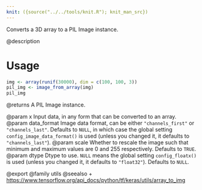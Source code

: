 ```yaml
---
knit: ({source("../../tools/knit.R"); knit_man_src})
---
```

Converts a 3D array to a PIL Image instance.

@description

# Usage
```r
img <- array(runif(30000), dim = c(100, 100, 3))
pil_img <- image_from_array(img)
pil_img
```

@returns
    A PIL Image instance.

@param x Input data, in any form that can be converted to an array.
@param data_format Image data format, can be either `"channels_first"` or
    `"channels_last"`. Defaults to `NULL`, in which case the global
    setting `config_image_data_format()` is used (unless you
    changed it, it defaults to `"channels_last"`).
@param scale Whether to rescale the image such that minimum and maximum values
    are 0 and 255 respectively. Defaults to `TRUE`.
@param dtype Dtype to use. `NULL` means the global setting
    `config_floatx()` is used (unless you changed it, it
    defaults to `"float32"`). Defaults to `NULL`.

@export
@family utils
@seealso
+ <https://www.tensorflow.org/api_docs/python/tf/keras/utils/array_to_img>
